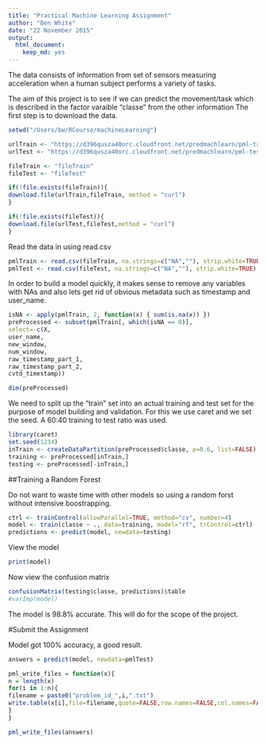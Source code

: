 ```yaml
---
title: "Practical Machine Learning Assignment"
author: "Ben White"
date: "22 November 2015"
output:
  html_document:
    keep_md: yes
---
```



The data consists of information from set of sensors measuring acceleration when a human subject performs a variety of tasks.

The aim of this project is to see if we can predict the movement/task which is described in the factor varaible "classe" from the other information
The first step is to download the data.

```r
setwd("/Users/bw/RCourse/machineLearning")

urlTrain <- "https://d396qusza40orc.cloudfront.net/predmachlearn/pml-training.csv"
urlTest <- "https://d396qusza40orc.cloudfront.net/predmachlearn/pml-testing.csv"

fileTrain <- "fileTrain"
fileTest <- "fileTest"

if(!file.exists(fileTrain)){ 
download.file(urlTrain,fileTrain, method = "curl")
}

if(!file.exists(fileTest)){ 
download.file(urlTest,fileTest,method = "curl")
}
```

Read the data in using read.csv

```r
pmlTrain <- read.csv(fileTrain, na.strings=c("NA",""), strip.white=TRUE)
pmlTest <- read.csv(fileTest, na.strings=c("NA",""), strip.white=TRUE)
```

In order to build a model quickly, it makes sense to remove any variables with NAs and also lets get rid of obvious metadata such as timestamp and user_name.

```r
isNA <- apply(pmlTrain, 2, function(x) { sum(is.na(x)) })
preProcessed <- subset(pmlTrain[, which(isNA == 0)], 
select=-c(X, 
user_name,
new_window, 
num_window,
raw_timestamp_part_1, 
raw_timestamp_part_2, 
cvtd_timestamp))

dim(preProcessed)
```

We need to split up the "train" set into an actual training and test set for the purpose of model building and validation. For this we use caret and we set the seed. A 60:40 training to test ratio was used.

```r
library(caret)
set.seed(1234)
inTrain <- createDataPartition(preProcessed$classe, p=0.6, list=FALSE)
training <- preProcessed[inTrain,]
testing <- preProcessed[-inTrain,]
```

##Training a Random Forest

Do not want to waste time with other models so using a random forst without intensive boostrapping.
```r
ctrl <- trainControl(allowParallel=TRUE, method="cv", number=4)
model <- train(classe ~ ., data=training, model="rf", trControl=ctrl)
predictions <- predict(model, newdata=testing)
```

View the model

```r
print(model)
```

Now view the confusion matrix

```r
confusionMatrix(testing$classe, predictions)$table
#varImp(model)
```

The model is 98.8% accurate. This will do for the scope of the project.

#Submit the Assignment

Model got 100% accuracy, a good result.

```r
answers = predict(model, newdata=pmlTest)

pml_write_files = function(x){
n = length(x)
for(i in 1:n){
filename = paste0("problem_id_",i,".txt")
write.table(x[i],file=filename,quote=FALSE,row.names=FALSE,col.names=FALSE)
}
}

pml_write_files(answers)
```


